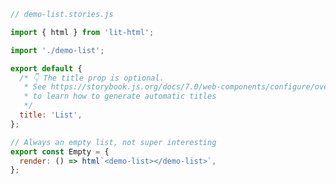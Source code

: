 ```js
// demo-list.stories.js

import { html } from 'lit-html';

import './demo-list';

export default {
  /* 👇 The title prop is optional.
   * See https://storybook.js.org/docs/7.0/web-components/configure/overview#configure-story-loading
   * to learn how to generate automatic titles
   */
  title: 'List',
};

// Always an empty list, not super interesting
export const Empty = {
  render: () => html`<demo-list></demo-list>`,
};
```
